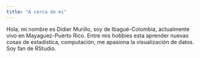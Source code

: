 ```yaml
---
title: "A cerca de mi"
---
```


Hola, mi nombre es Didier Murillo, soy de Ibagué-Colombia, actualmente vivo en Mayaguez-Puerto Rico. Entre mis hobbies esta aprender nuevas cosas de estadística, computación, me apasiona la visualización de datos. Soy fan de RStudio. 

